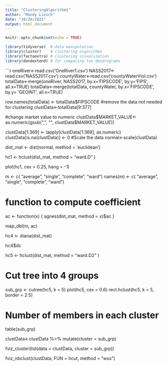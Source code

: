 ```yaml
---
title: "ClusteringAlgorithm1"
author: "Mandy Liesch"
date: "10/28/2021"
output: html_document
---
```


```r
knitr::opts_chunk$set(echo = TRUE)
```

```r
library(tidyverse)  # data manipulation
library(cluster)    # clustering algorithms
library(factoextra) # clustering visualization
library(dendextend) # for comparing two dendrograms
``` 

```r
oneRiver<-read.csv('OneRiver1.csv')
NASS2017<-read.csv('NASS2017.csv')
countyWater<-read.csv('countyWaterViol.csv')
totalData<-merge(oneRiver, NASS2017, by.x='FIPSCODE', by.y='FIPS', all.x=TRUE)
totalData<-merge(totalData, countyWater, by.x='FIPSCODE', by.y= 'GEOINT', all.x=TRUE)

row.names(totalData) <- totalData$FIPSCODE
#remove the data not needed for clustering
clustData<-totalData[9:377]


#change market value to numeric
clustData$MARKET_VALUE<-as.numeric(gsub(",", "", clustData$MARKET_VALUE))

clustData[1:369] <- lapply(clustData[1:369], as.numeric)
clustData[is.na(clustData)] <- 0
#Scale the data
normal<-scale(clustData)

dist_mat <- dist(normal, method = 'euclidean')

hc1 <- hclust(dist_mat, method = "ward.D" )

plot(hc1, cex = 0.25, hang = -1)

m <- c( "average", "single", "complete", "ward")
names(m) <- c( "average", "single", "complete", "ward")

# function to compute coefficient
ac <- function(x) {
  agnes(dist_mat, method = x)$ac
}

map_dbl(m, ac)

hc4 <- diana(dist_mat)

hc4$dc


hc5 <- hclust(dist_mat, method = "ward.D2" )

# Cut tree into 4 groups
sub_grp <- cutree(hc5, k = 5)
plot(hc5, cex = 0.6)
rect.hclust(hc5, k = 5, border = 2:5)

# Number of members in each cluster
table(sub_grp)

clustData<-clustData %>%
  mutate(cluster = sub_grp)

fviz_cluster(list(data = clustData, cluster = sub_grp))

fviz_nbclust(clustData, FUN = hcut, method = "wss")

